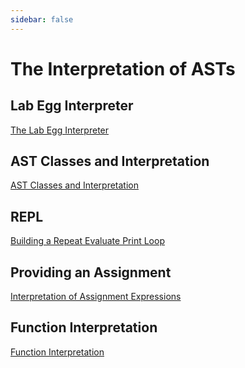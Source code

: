 ```yaml
---
sidebar: false
---
```


# The Interpretation of ASTs 

## Lab Egg Interpreter

[The Lab Egg Interpreter](/labs/egg-interpreter/)

## AST Classes and Interpretation

[AST Classes and Interpretation](interpretation/ast-interpretation)       

## REPL

[Building a Repeat Evaluate Print Loop](interpretation/repl-interpretation)

## Providing an Assignment 

[Interpretation of Assignment Expressions](/topics/interpretation/assignment-interpretation)

## Function Interpretation

[Function Interpretation](/topics/interpretation/function-interpretation)
